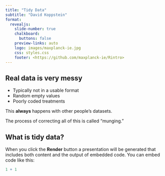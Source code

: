 ```yaml
---
title: "Tidy Data"
subtitle: "David Koppstein"
format:
  revealjs: 
    slide-number: true
    chalkboard: 
      buttons: false
    preview-links: auto
    logo: images/maxplanck-ie.jpg
    css: styles.css
    footer: <https://github.com/maxplanck-ie/Rintro>
---
```


## Real data is very messy

- Typically not in a usable format
- Random empty values
- Poorly coded treatments

This **always** happens with other people's datasets.

The process of correcting all of this is called "munging."

## What is tidy data? 



When you click the **Render** button a presentation will be generated that includes both content and the output of embedded code. You can embed code like this:

```r
1 + 1
```
